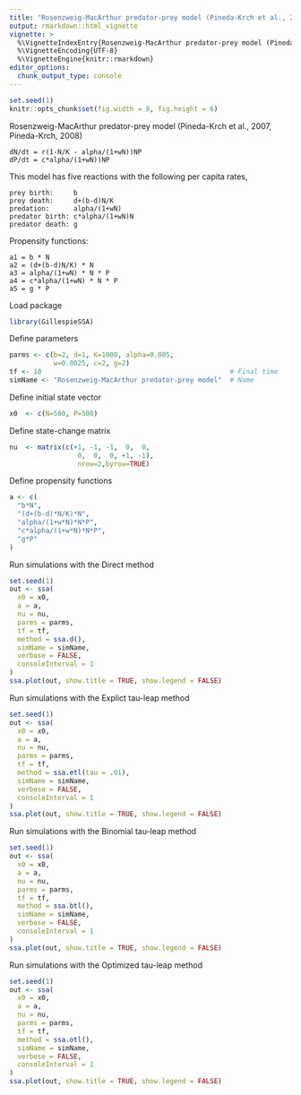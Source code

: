 ```yaml
---
title: "Rosenzweig-MacArthur predator-prey model (Pineda-Krch et al., 2007)"
output: rmarkdown::html_vignette
vignette: >
  %\VignetteIndexEntry{Rosenzweig-MacArthur predator-prey model (Pineda-Krch et al., 2007)}
  %\VignetteEncoding{UTF-8}
  %\VignetteEngine{knitr::rmarkdown}
editor_options: 
  chunk_output_type: console
---
```


<!-- github markdown built using 
rmarkdown::render("vignettes/rm_predator_prey.Rmd", output_format = "github_document")
-->

```r
set.seed(1)
knitr::opts_chunk$set(fig.width = 8, fig.height = 6)
```

Rosenzweig-MacArthur predator-prey model (Pineda-Krch et al., 2007, Pineda-Krch, 2008)

```
dN/dt = r(1-N/K - alpha/(1+wN))NP
dP/dt = c*alpha/(1+wN))NP
```

This model has five reactions with the following per capita rates,
```
prey birth:     b
prey death:     d+(b-d)N/K
predation:      alpha/(1+wN)
predator birth: c*alpha/(1+wN)N
predator death: g
```

Propensity functions:
```
a1 = b * N
a2 = (d+(b-d)N/K) * N
a3 = alpha/(1+wN) * N * P
a4 = c*alpha/(1+wN) * N * P
a5 = g * P
```

Load package
```r
library(GillespieSSA)
```

Define parameters
```r
parms <- c(b=2, d=1, K=1000, alpha=0.005, 
           w=0.0025, c=2, g=2)
tf <- 10                                               # Final time
simName <- "Rosenzweig-MacArthur predator-prey model"  # Name
```

Define initial state vector
```r
x0  <- c(N=500, P=500)
```

Define state-change matrix
```r
nu  <- matrix(c(+1, -1, -1,  0,  0,
                 0,  0,  0, +1, -1),     
                 nrow=2,byrow=TRUE) 
```

Define propensity functions
```r
a <- c(
  "b*N",
  "(d+(b-d)*N/K)*N",
  "alpha/(1+w*N)*N*P",
  "c*alpha/(1+w*N)*N*P",
  "g*P"
) 
```

Run simulations with the Direct method
```r
set.seed(1)
out <- ssa(
  x0 = x0,
  a = a,
  nu = nu,
  parms = parms,
  tf = tf,
  method = ssa.d(),
  simName = simName,
  verbose = FALSE,
  consoleInterval = 1
) 
ssa.plot(out, show.title = TRUE, show.legend = FALSE)
```

Run simulations with the Explict tau-leap method
```r
set.seed(1)
out <- ssa(
  x0 = x0,
  a = a,
  nu = nu,
  parms = parms,
  tf = tf,
  method = ssa.etl(tau = .01),
  simName = simName,
  verbose = FALSE,
  consoleInterval = 1
) 
ssa.plot(out, show.title = TRUE, show.legend = FALSE)
```

Run simulations with the Binomial tau-leap method
```r
set.seed(1)
out <- ssa(
  x0 = x0,
  a = a,
  nu = nu,
  parms = parms,
  tf = tf,
  method = ssa.btl(),
  simName = simName,
  verbose = FALSE,
  consoleInterval = 1
) 
ssa.plot(out, show.title = TRUE, show.legend = FALSE)
```

Run simulations with the Optimized tau-leap method
```r
set.seed(1)
out <- ssa(
  x0 = x0,
  a = a,
  nu = nu,
  parms = parms,
  tf = tf,
  method = ssa.otl(),
  simName = simName,
  verbose = FALSE,
  consoleInterval = 1
) 
ssa.plot(out, show.title = TRUE, show.legend = FALSE)
```
